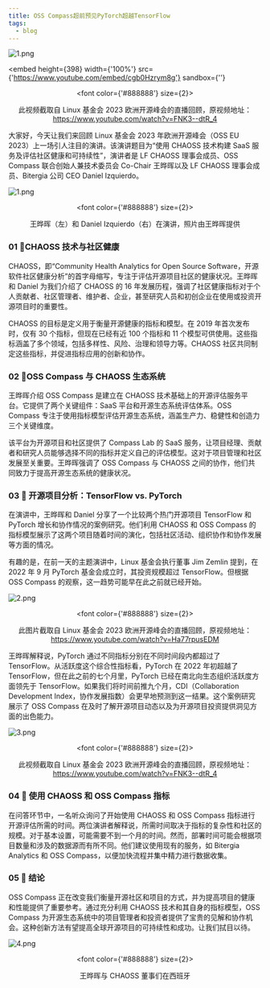```yaml
---
title: OSS Compass超前预见PyTorch超越TensorFlow
tags:
  - blog
---
```


![1.png](media/r.jpg)

<!--truncate-->

<embed
  height={398}
  width={'100%'}
  src={'https://www.youtube.com/embed/cgb0Hzrym8g'}
  sandbox={''}
></embed>

<center>

  <font color={'#888888'} size={2}>

此视频截取自 Linux 基金会 2023 欧洲开源峰会的直播回顾，原视频地址：https://www.youtube.com/watch?v=FNK3--dtR_4

  </font>

</center>

大家好，今天让我们来回顾 Linux 基金会 2023 年欧洲开源峰会（OSS EU 2023）上一场引人注目的演讲。该演讲题目为“使用 CHAOSS 技术构建 SaaS 服务及评估社区健康和可持续性”，演讲者是 LF CHAOSS 理事会成员、OSS Compass 联合创始人兼技术委员会 Co-Chair 王晔晖以及 LF CHAOSS 理事会成员、Bitergia 公司 CEO Daniel Izquierdo。

![1.png](media/1.jpg)

<center>

  <font color={'#888888'} size={2}>

王晔晖（左）和 Daniel Izquierdo（右）在演讲，照片由王晔晖提供

  </font>

</center>

### 01 🌟CHAOSS 技术与社区健康

CHAOSS，即“Community Health Analytics for Open Source Software，开源软件社区健康分析”的首字母缩写，专注于评估开源项目社区的健康状况。王晔晖和 Daniel 为我们介绍了 CHAOSS 的 16 年发展历程，强调了社区健康指标对于个人贡献者、社区管理者、维护者、企业，甚至研究人员和初创企业在使用或投资开源项目时的重要性。

CHAOSS 的目标是定义用于衡量开源健康的指标和模型。在 2019 年首次发布时，仅有 30 个指标，但现在已经有近 100 个指标和 11 个模型可供使用。这些指标涵盖了多个领域，包括多样性、风险、治理和领导力等。CHAOSS 社区共同制定这些指标，并促进指标应用的创新和协作。

### 02 🌟OSS Compass 与 CHAOSS 生态系统

王晔晖介绍 OSS Compass 是建立在 CHAOSS 技术基础上的开源评估服务平台。它提供了两个关键组件：SaaS 平台和开源生态系统评估体系。OSS Compass 专注于使用指标模型评估开源生态系统，涵盖生产力、稳健性和创造力三个关键维度。

该平台为开源项目和社区提供了 Compass Lab 的 SaaS 服务，让项目经理、贡献者和研究人员能够选择不同的指标并定义自己的评估模型。这对于项目管理和社区发展至关重要。王晔晖强调了 OSS Compass 与 CHAOSS 之间的协作，他们共同致力于提高开源生态系统的健康状况。

### 03 🌟 开源项目分析：TensorFlow vs. PyTorch

在演讲中，王晔晖和 Daniel 分享了一个比较两个热门开源项目 TensorFlow 和 PyTorch 增长和协作情况的案例研究。他们利用 CHAOSS 和 OSS Compass 的指标模型展示了这两个项目随着时间的演化，包括社区活动、组织协作和协作发展等方面的情况。

有趣的是，在前一天的主题演讲中，Linux 基金会执行董事 Jim Zemlin 提到，在 2022 年 9 月 PyTorch 基金会成立时，其投资规模超过 TensorFlow。但根据 OSS Compass 的观察，这一趋势可能早在此之前就已经开始。

![2.png](media/2.png)

<center>

  <font color={'#888888'} size={2}>

此图片截取自 Linux 基金会 2023 欧洲开源峰会的直播回顾，原视频地址：https://www.youtube.com/watch?v=Ha77rpusEDM

  </font>

</center>

王晔晖解释说，PyTorch 通过不同指标分别在不同时间段内都超过了 TensorFlow。从活跃度这个综合性指标看，PyTorch 在 2022 年初超越了 TensorFlow，但在此之前的七个月里，PyTorch 已经在南北向生态组织活跃度方面领先于 TensorFlow。如果我们将时间前推九个月，CDI（Collaboration Development Index，协作发展指数）会更早地预测到这一结果。这个案例研究展示了 OSS Compass 在及时了解开源项目动态以及为开源项目投资提供洞见方面的出色能力。

![3.png](media/3.png)

<center>

  <font color={'#888888'} size={2}>

此视频截取自 Linux 基金会 2023 欧洲开源峰会的直播回顾，原视频地址：https://www.youtube.com/watch?v=FNK3--dtR_4

  </font>

</center>

### 04 🌟 使用 CHAOSS 和 OSS Compass 指标

在问答环节中，一名听众询问了开始使用 CHAOSS 和 OSS Compass 指标进行开源评估所需的时间。两位演讲者解释说，所需时间取决于指标的复杂性和社区的规模。对于基本设置，可能需要不到一个月的时间。然而，部署时间可能会根据项目数量和涉及的数据源而有所不同。他们建议使用现有的服务，如 Bitergia Analytics 和 OSS Compass，以便加快流程并集中精力进行数据收集。

### 05 🌟 结论

OSS Compass 正在改变我们衡量开源社区和项目的方式，并为提高项目的健康和性能提供了重要参考。通过充分利用 CHAOSS 技术和其自身的指标模型，OSS Compass 为开源生态系统中的项目管理者和投资者提供了宝贵的见解和协作机会。这种创新方法有望提高全球开源项目的可持续性和成功。让我们拭目以待。

![4.png](media/4.jpg)

<center>

<font color={'#888888'} size={2}>

王晔晖与 CHAOSS 董事们在西班牙

</font>

</center>
